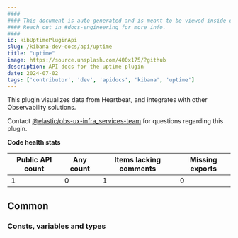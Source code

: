 ```yaml
---
####
#### This document is auto-generated and is meant to be viewed inside our experimental, new docs system.
#### Reach out in #docs-engineering for more info.
####
id: kibUptimePluginApi
slug: /kibana-dev-docs/api/uptime
title: "uptime"
image: https://source.unsplash.com/400x175/?github
description: API docs for the uptime plugin
date: 2024-07-02
tags: ['contributor', 'dev', 'apidocs', 'kibana', 'uptime']
---
```


This plugin visualizes data from Heartbeat, and integrates with other Observability solutions.

Contact [@elastic/obs-ux-infra_services-team](https://github.com/orgs/elastic/teams/obs-ux-infra_services-team) for questions regarding this plugin.

**Code health stats**

| Public API count  | Any count | Items lacking comments | Missing exports |
|-------------------|-----------|------------------------|-----------------|
| 1 | 0 | 1 | 0 |

## Common

### Consts, variables and types
<DocDefinitionList data={uptimeObj.common.misc}/>


